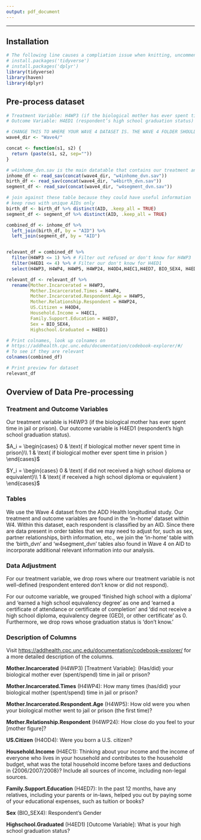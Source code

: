 ```yaml
---
output: pdf_document
---
```


------------------------------------------------------------------------

## Installation

```r
# The following line causes a compliation issue when knitting, uncomment if you run yourself
# install.packages('tidyverse')
# install.packages('dplyr')
library(tidyverse)
library(haven)
library(dplyr)
```

## Pre-process dataset

```r
# Treatment Variable: H4WP3 (if the biological mother has ever spent time in jail or prison)
# Outcome Variable: H4ED1 (respondent’s high school graduation status)

# CHANGE THIS TO WHERE YOUR WAVE 4 DATASET IS. THE WAVE 4 FOLDER SHOULD BE NAMED 'Wave4'
wave4_dir <- "Wave4/"

concat <- function(s1, s2) {
  return (paste(s1, s2, sep=""))
}

# w4inhome_dvn.sav is the main datatable that contains our treatment and outcome variable
inhome_df <- read_sav(concat(wave4_dir, "w4inhome_dvn.sav")) 
birth_df <- read_sav(concat(wave4_dir, "w4birth_dvn.sav"))
segment_df <- read_sav(concat(wave4_dir, "w4segment_dvn.sav"))

# join against these table because they could have useful information
# keep rows with unique AIDs only
birth_df <- birth_df %>% distinct(AID, .keep_all = TRUE)
segment_df <- segment_df %>% distinct(AID, .keep_all = TRUE)

combined_df <- inhome_df %>% 
  left_join(birth_df, by = "AID") %>%
  left_join(segment_df, by = "AID")


relevant_df = combined_df %>% 
  filter(H4WP3 <= 1) %>% # Filter out refused or don't know for H4WP3
  filter(H4ED1 <= 4) %>% # Filter our don't know for H4ED1
  select(H4WP3, H4WP4, H4WP5, H4WP24, H4OD4,H4EC1,H4ED7, BIO_SEX4, H4ED1) # IMPORTANT: ADD ADDITIONAL COLUMNS YOU WANT TO INCLUDE HERE

relevant_df <- relevant_df %>% 
  rename(Mother.Incarcerated = H4WP3, 
         Mother.Incarcerated.Times = H4WP4,
         Mother.Incarcerated.Respondent.Age = H4WP5,
         Mother.Relationship.Respondent = H4WP24,
         US.Citizen = H4OD4,
         Household.Income = H4EC1,
         Family.Support.Education = H4ED7,
         Sex = BIO_SEX4,
         Highschool.Graduated = H4ED1)

# Print colnames, look up colnames on 
# https://addhealth.cpc.unc.edu/documentation/codebook-explorer/#/
# To see if they are relevant
colnames(combined_df)

# Print preview for dataset
relevant_df

```

## Overview of Data Pre-processing

### Treatment and Outcome Variables

Our treatment variable is H4WP3 (if the biological mother has ever spent time in jail or prison). Our outcome variable is H4ED1 (respondent's high school graduation status).

$A_i = \begin{cases}
            0 & \text{ if biological mother never spent time in prison}\\
        1 & \text{ if biological mother ever spent time in prision }
        \end{cases}$

$Y_i = \begin{cases}
            0 & \text{ if did not received a high school diploma or equivalent}\\
        1 & \text{ if received a high school diploma or equivalent }
        \end{cases}$

### Tables

We use the Wave 4 dataset from the ADD Health longitudinal study. Our treatment and outcome variables are found in the 'in-home' dataset within W4. Within this dataset, each respondent is classified by an AID. Since there are data present in order tables that we may need to adjust for, such as sex, partner relationships, birth information, etc., we join the 'in-home' table with the 'birth_dvn' and 'w4segment_dvn' tables also found in Wave 4 on AID to incorporate additional relevant information into our analysis.

### Data Adjustment

For our treatment variable, we drop rows where our treatment variable is not well-defined (respondent entered don't know or did not respond).

For our outcome variable, we grouped 'finished high school with a diploma' and 'earned a high school equivalency degree' as one and 'earned a certificate of attendance or certificate of completion' and 'did not receive a high school diploma, equivalency degree (GED), or other certificate' as 0. Furthermore, we drop rows whose graduation status is 'don't know.'

### Description of Columns

Visit <https://addhealth.cpc.unc.edu/documentation/codebook-explorer/> for a more detailed description of the columns.

**Mother.Incarcerated** (H4WP3) [Treatment Variable]: (Has/did) your biological mother ever (spent/spend) time in jail or prison?

**Mother.Incarcerated.Times** (H4WP4): How many times (has/did) your biological mother (spent/spend) time in jail or prison?

**Mother.Incarcerated.Respondent.Age** (H4WP5): How old were you when your biological mother went to jail or prison (the first time)?

**Mother.Relationship.Respondent** (H4WP24): How close do you feel to your [mother figure]?

**US.Citizen** (H4OD4): Were you born a U.S. citizen?

**Household.Income** (H4EC1): Thinking about your income and the income of everyone who lives in your household and contributes to the household budget, what was the total household income before taxes and deductions in {2006/2007/2008}? Include all sources of income, including non-legal sources.

**Family.Support.Education** (H4ED7): In the past 12 months, have any relatives, including your parents or in-laws, helped you out by paying some of your educational expenses, such as tuition or books?

**Sex** (BIO_SEX4): Respondent's Gender

**Highschool.Graduated** (H4ED1) [Outcome Variable]: What is your high school graduation status?
